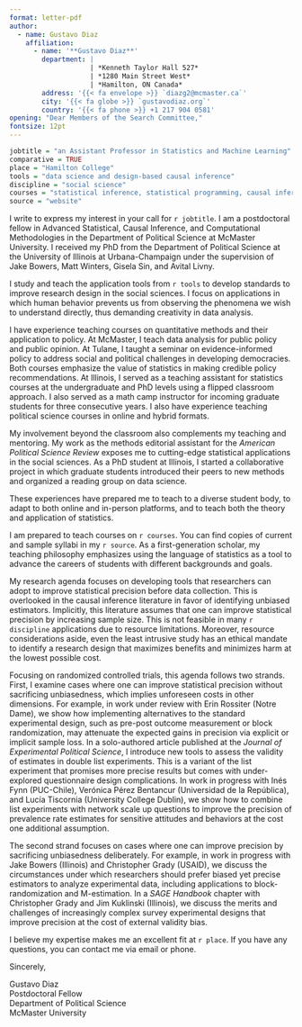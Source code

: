 ```yaml
---
format: letter-pdf
author:
  - name: Gustavo Diaz
    affiliation:
      - name: '**Gustavo Diaz**'
        department: | 
                    | *Kenneth Taylor Hall 527*
                    | *1280 Main Street West*
                    | *Hamilton, ON Canada*
        address: '{{< fa envelope >}} `diazg2@mcmaster.ca`'
        city: '{{< fa globe >}} `gustavodiaz.org`'
        country: '{{< fa phone >}} +1 217 904 0581'
opening: "Dear Members of the Search Committee,"
fontsize: 12pt
---
```



```r

jobtitle = "an Assistant Professor in Statistics and Machine Learning"
comparative = TRUE
place = "Hamilton College"
tools = "data science and design-based causal inference"
discipline = "social science"
courses = "statistical inference, statistical programming, causal inference,  data science, machine learning, and applications to evidence-informed policy"
source = "website"
```

I write to express my interest in your call for `r jobtitle`. I am a postdoctoral fellow in Advanced Statistical, Causal Inference, and Computational Methodologies in the Department of Political Science at McMaster University. I received my PhD from the Department of Political Science at the University of Illinois at Urbana-Champaign under the supervision of Jake Bowers, Matt Winters, Gisela Sin, and Avital Livny.

I study and teach the application tools from `r tools` to develop standards to improve research design in the social sciences. I focus on applications in which human behavior prevents us from observing the phenomena we wish to understand directly, thus demanding creativity in data analysis.

<!-- TEACHING -->
<!-- Remember to tweak based on whether the job is cp friendly -->
I have experience teaching courses on quantitative methods and their application to policy. At McMaster, I teach data analysis for public policy and public opinion. At Tulane, I taught a seminar on evidence-informed policy to address social and political challenges in developing democracies. Both courses emphasize the value of statistics in making credible policy recommendations. At Illinois, I served as a teaching assistant for statistics courses at the undergraduate and PhD levels using a flipped classroom approach. I also served as a math camp instructor for incoming graduate students for three consecutive years. I also have experience teaching political science courses in online and hybrid formats. 

My involvement beyond the classroom also complements my teaching and mentoring. My work as the methods editorial assistant for the *American Political Science Review* exposes me to cutting-edge statistical applications in the social sciences. As a PhD student at Illinois, I started a collaborative project in which graduate students introduced their peers to new methods and organized a reading group on data science. 

These experiences have prepared me to teach to a diverse student body, to adapt to both online and in-person platforms, and to teach both the theory and application of statistics.

<!-- Teaching plans -->
<!-- Remember to switch from teaching portfolio/website accordingly -->
<!-- Also tweak depending on job -->
I am prepared to teach courses on `r courses`. You can find copies of current and sample syllabi in my `r source`. As a first-generation scholar, my teaching philosophy emphasizes using the language of statistics as a tool to advance the careers of students with different backgrounds and goals.

<!-- RESEARCH -->
<!-- Remember to update the status of stuff sent for review -->
<!-- Survey experiments and block rand -->
My research agenda focuses on developing tools that researchers can adopt to improve statistical precision before data collection. This is overlooked in the causal inference literature in favor of identifying unbiased estimators. Implicitly, this literature assumes that one can improve statistical precision by increasing sample size. This is not feasible in many `r discipline` applications due to resource limitations. Moreover, resource considerations aside, even the least intrusive study has an ethical mandate to identify a research design that maximizes benefits and minimizes harm at the lowest possible cost.

Focusing on randomized controlled trials, this agenda follows two strands. First, I examine cases where one can improve statistical precision without sacrificing unbiasedness, which implies unforeseen costs in other dimensions. For example, in work under review with Erin Rossiter (Notre Dame), we show how implementing alternatives to the standard experimental design, such as pre-post outcome measurement or block randomization, may attenuate the expected gains in precision via explicit or implicit sample loss. In a solo-authored article published at the *Journal of Experimental Political Science*, I introduce new tools to assess the validity of estimates in double list experiments. This is a variant of the list experiment that promises more precise results but comes with under-explored questionnaire design complications. In work in progress with Inés Fynn (PUC-Chile), Verónica Pérez Bentancur (Universidad de la República), and Lucía Tiscornia (University College Dublin), we show how to combine list experiments with network scale up questions to improve the precision of prevalence rate estimates for sensitive attitudes and behaviors at the cost one additional assumption.

The second strand focuses on cases where one can improve precision by sacrificing unbiasedness deliberately. For example, in work in progress with Jake Bowers (Illinois) and Christopher Grady (USAID), we discuss the circumstances under which researchers should prefer biased yet precise estimators to analyze experimental data, including applications to block-randomization and M-estimation. In a *SAGE Handbook* chapter with Christopher Grady and Jim Kuklinski (Illinois), we discuss the merits and challenges of increasingly complex survey experimental designs that improve precision at the cost of external validity bias.


<!-- CLOSING -->
I believe my expertise makes me an excellent fit at `r place`. If you have any questions, you can contact me via email or phone.


Sincerely,

<!-- Remember double spaces to lineskip -->
Gustavo Diaz  
Postdoctoral Fellow  
Department of Political Science  
McMaster University

